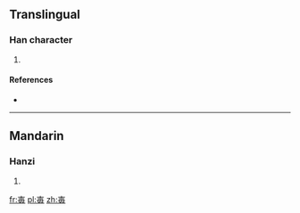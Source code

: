 ==Translingual==

===Han character===
{{Han char|rn=80|rad=毋|as=03|sn=7|four=40557|canj=GWJ,GWJH}}

# {{defn|Han|sort=毋03}}

====References====
* {{Han ref|kx=0589.040|dkj=16727|dj=0981.050|hdz=42382.020|uh=6BD0|ud=27600|bh=CB48|bd=52040}}

----

==Mandarin==

===Hanzi===
{{cmn-hanzi|pin=[[ǎi]] ([[ai3]]), [[jiě]] ([[jie3]])|wg=ai<sup>3</sup>, chieh<sup>3</sup>}}

# {{defn|lang=cmn|sort=毋03}}

[[fr:毐]]
[[pl:毐]]
[[zh:毐]]